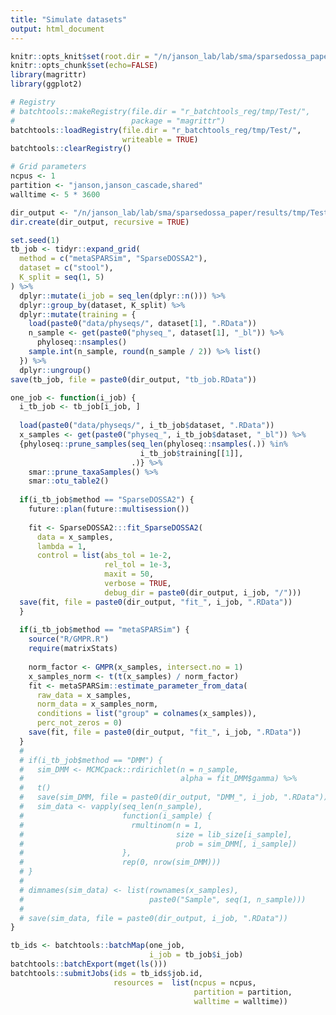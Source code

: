 ```yaml
---
title: "Simulate datasets"
output: html_document
---
```


```r
knitr::opts_knit$set(root.dir = "/n/janson_lab/lab/sma/sparsedossa_paper/")
knitr::opts_chunk$set(echo=FALSE)
library(magrittr)
library(ggplot2)
```

```r
# Registry
# batchtools::makeRegistry(file.dir = "r_batchtools_reg/tmp/Test/",
#                          package = "magrittr")
batchtools::loadRegistry(file.dir = "r_batchtools_reg/tmp/Test/", 
                         writeable = TRUE)
batchtools::clearRegistry()

# Grid parameters
ncpus <- 1
partition <- "janson,janson_cascade,shared"
walltime <- 5 * 3600

dir_output <- "/n/janson_lab/lab/sma/sparsedossa_paper/results/tmp/Test_Simulation/"
dir.create(dir_output, recursive = TRUE)
```

```r
set.seed(1)
tb_job <- tidyr::expand_grid(
  method = c("metaSPARSim", "SparseDOSSA2"),
  dataset = c("stool"),
  K_split = seq(1, 5)
) %>% 
  dplyr::mutate(i_job = seq_len(dplyr::n())) %>% 
  dplyr::group_by(dataset, K_split) %>% 
  dplyr::mutate(training = {
    load(paste0("data/physeqs/", dataset[1], ".RData"))
    n_sample <- get(paste0("physeq_", dataset[1], "_bl")) %>% 
      phyloseq::nsamples()
    sample.int(n_sample, round(n_sample / 2)) %>% list()
  }) %>% 
  dplyr::ungroup()
save(tb_job, file = paste0(dir_output, "tb_job.RData"))
```

```r
one_job <- function(i_job) {
  i_tb_job <- tb_job[i_job, ]
  
  load(paste0("data/physeqs/", i_tb_job$dataset, ".RData"))
  x_samples <- get(paste0("physeq_", i_tb_job$dataset, "_bl")) %>% 
  {phyloseq::prune_samples(seq_len(phyloseq::nsamples(.)) %in%
                             i_tb_job$training[[1]],
                           .)} %>% 
    smar::prune_taxaSamples() %>% 
    smar::otu_table2()
    
  if(i_tb_job$method == "SparseDOSSA2") {
    future::plan(future::multisession())
  
    fit <- SparseDOSSA2:::fit_SparseDOSSA2(
      data = x_samples,
      lambda = 1,
      control = list(abs_tol = 1e-2,
                     rel_tol = 1e-3,
                     maxit = 50,
                     verbose = TRUE,
                     debug_dir = paste0(dir_output, i_job, "/")))
  save(fit, file = paste0(dir_output, "fit_", i_job, ".RData"))
  }
    
  if(i_tb_job$method == "metaSPARSim") {
    source("R/GMPR.R")
    require(matrixStats)
    
    norm_factor <- GMPR(x_samples, intersect.no = 1)
    x_samples_norm <- t(t(x_samples) / norm_factor)
    fit <- metaSPARSim::estimate_parameter_from_data(
      raw_data = x_samples,
      norm_data = x_samples_norm,
      conditions = list("group" = colnames(x_samples)),
      perc_not_zeros = 0)
    save(fit, file = paste0(dir_output, "fit_", i_job, ".RData"))
  }
  # 
  # if(i_tb_job$method == "DMM") {
  #   sim_DMM <- MCMCpack::rdirichlet(n = n_sample,
  #                                   alpha = fit_DMM$gamma) %>% 
  #   t()
  #   save(sim_DMM, file = paste0(dir_output, "DMM_", i_job, ".RData"))
  #   sim_data <- vapply(seq_len(n_sample),
  #                      function(i_sample) {
  #                        rmultinom(n = 1,
  #                                  size = lib_size[i_sample],
  #                                  prob = sim_DMM[, i_sample])
  #                      },
  #                      rep(0, nrow(sim_DMM)))
  # }
  # 
  # dimnames(sim_data) <- list(rownames(x_samples),
  #                            paste0("Sample", seq(1, n_sample)))
  # 
  # save(sim_data, file = paste0(dir_output, i_job, ".RData"))
}
```

```r
tb_ids <- batchtools::batchMap(one_job,
                               i_job = tb_job$i_job)
batchtools::batchExport(mget(ls()))
batchtools::submitJobs(ids = tb_ids$job.id,
                       resources =  list(ncpus = ncpus, 
                                         partition = partition, 
                                         walltime = walltime))
```